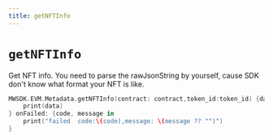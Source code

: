 ```yaml
---
title: getNFTInfo
---
```


# `getNFTInfo`
Get NFT info. You need to parse the rawJsonString by yourself, cause SDK don't know what format your NFT is like.

```Swift
MWSDK.EVM.Metadata.getNFTInfo(contract: contract,token_id:token_id) {data in
    print(data)
} onFailed: {code, message in
    print("failed  code:\(code),message: \(message ?? "")")
}
```